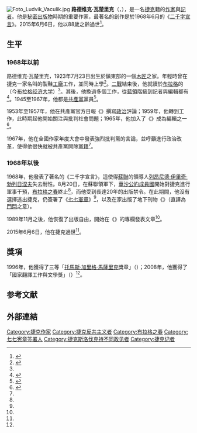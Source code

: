 [[Image:Foto_Ludvik_Vaculik.jpg|thumb]]
'''路德维克·瓦楚里克'''（{{lang-cs|Ludvík Vaculík}}，{{bd|1926年|7月23日|2015年|6月6日}}），是一名[[捷克|捷克]]籍的[[作家|作家]]與[[記者|記者]]。他是[[秘密出版物|秘密出版物]]時期的重要作家，最著名的創作是於1968年6月的《[[二千字宣言|二千字宣言]]》。2015年6月6日，他以88歲之齡過世<ref>{{cite news|url=http://domaci.ihned.cz/c1-64124370-zemrel-spisovatel-a-fejetonista-ludvik-vaculik-bylo-mu-89-let|title=Zemřel spisovatel a fejetonista Ludvík Vaculík. Bylo mu 89 let|date=2015年6月6日|publisher=[[Hospodářské_noviny|Hospodářské noviny]]|language=cs|accessdate=2015年6月6日}}</ref>。

== 生平 ==
=== 1968年以前 ===
路德维克·瓦楚里克，1923年7月23日出生於{{link-en|布魯莫夫|Brumov}}鎮東部的一個[[木匠|木匠]]之家。年輕時曾在捷克一家名叫{{link-cs|巴塔鞋業集團|Baťa|巴塔}}的製鞋[[工廠|工廠]]工作，並同時上學<ref name=chinatimes>{{cite web|author1=裴海燕|title=布拉格憂鬱：昆德拉與二十世紀捷克文學|url=http://mag.chinatimes.com/print.aspx?artid=4425|publisher=[[中時電子報|中時電子報]]|accessdate=2015-06-06|date=2010-07-01|archive-url=https://web.archive.org/web/20150607012813/http://mag.chinatimes.com/print.aspx?artid=4425|archive-date=2015-06-07|dead-url=yes}}</ref>。[[二戰|二戰]]結束後，他就讀於[[布拉格|布拉格]]的{{link-cs|政治與社會高等學校|Vysoká škola politická a sociální}}（今[[布拉格经济大学|布拉格经济大学]]）<ref name=chinatimes />。其後，他換過多個工作，從[[藍領|藍領]]階級到記者與編輯都有<ref name="MARTIN ZVĚŘINA">{{cite news|author1=MARTIN ZVĚŘINA|title=Zemřel spisovatel Ludvík Vaculík, autor Lidových novin|url=http://www.lidovky.cz/zemrel-spisovatel-ludvik-vaculik-dl7-/lide.aspx?c=A150606_173829_lide_ELE|accessdate=2015-06-06|agency=Lidovky.cz|date=2015-06-06|language=cs}}</ref>。1945至1967年，他都是[[捷克斯洛伐克共產黨|共產黨]]黨員<ref name=nytime>{{cite news|title=Czech Writer, Anti-Communist Dissident Ludvik Vaculik Dies|url=http://www.nytimes.com/aponline/2015/06/06/world/europe/ap-eu-czech-obit-vaculik.html?_r=0|accessdate=2015-06-06|agency=[[美聯社|美聯社]]|publisher=[[紐約時報|紐約時報]]|date=2015-06-06|language=en}}</ref>。

1953年至1957年，他在共產黨官方日報《{{link-cs|紅色法律|Rudé právo}}》撰寫[[政治|政治]]評論；1959年，他轉到{{link-cs|捷克斯洛伐克廣播電台|Československý rozhlas}}工作，此時期起他開始關注與批判社會問題；1965年，他加入了《{{link-cs|文學報|Literární noviny}}》成為編輯之一<ref>{{cite web|title=Ludvík VACULÍK|url=http://www.slovnikceskeliteratury.cz/showContent.jsp?docId=886|publisher=Slovník české literatury|accessdate=2015-06-06|language=cs}}</ref>。

1967年，他在全國作家年度大會中發表強烈批判黨的言論，並呼籲進行政治改革，使得他很快就被共產黨開除[[黨籍|黨籍]]<ref name=nytime />。

=== 1968年以後 ===
{{main|二千字宣言}}
1968年，他發表了著名的《二千字宣言》，這使得[[蘇聯|蘇聯]]的領導人[[列昂尼德·伊里奇·勃列日涅夫|列昂尼德·伊里奇·勃列日涅夫]]失去耐性。8月20日，在蘇聯領軍下，[[华沙条约组织|華沙公約成員國]]開始對捷克進行軍事干預，[[布拉格之春|布拉格之春]]終止<ref name=nytime />，而他受到長達20年的出版禁令。在此期間，他沒有選擇逃出捷克，仍簽署了《[[七七憲章|七七憲章]]》<ref name="MARTIN ZVĚŘINA" />，以及在家出版了地下刊物《{{link-cs|掛鎖|Petlice (edice)}}》（直譯為[[門閂|門閂]]之意）。

1989年11月之後，他恢復了出版自由，開始在《{{link-cs|人民報 (捷克)|Lidové noviny|人民報}}》的專欄發表文章<ref name="MARTIN ZVĚŘINA" />。

2015年6月6日，他在捷克過世<ref name=nytime />。

== 獎項 ==
1996年，他獲得了三等「[[托马斯·马萨里克|托馬斯·加里格·馬薩里克]]獎章」（{{lang|cs|Řád Tomáše Garrigua Masaryka}}）；2008年，他獲得了「國家翻譯工作與文學獎」（{{lang|cs|Státní ceny za literaturu a za překladatelské dílo}}）<ref name="MARTIN ZVĚŘINA" />。

==参考文献==
{{reflist}}

== 外部連結 ==
{{commons|Category:Ludvík Vaculík}}
{{Authority control}}
[[Category:捷克作家|Category:捷克作家]]
[[Category:捷克反共主义者|Category:捷克反共主义者]]
[[Category:布拉格之春|Category:布拉格之春]]
[[Category:七七宪章签署人|Category:七七宪章签署人]]
[[Category:捷克斯洛伐克持不同政见者|Category:捷克斯洛伐克持不同政见者]]
[[Category:捷克记者|Category:捷克记者]]